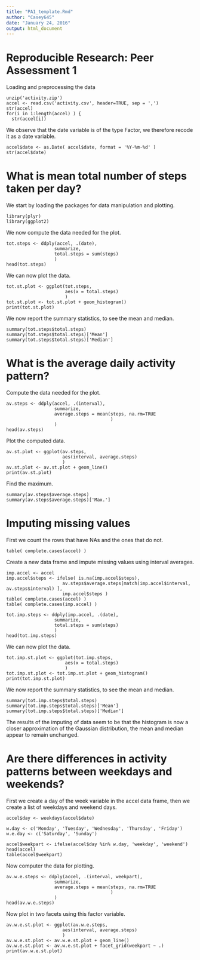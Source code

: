 ```yaml
---
title: "PA1_template.Rmd"
author: "Casey645"
date: "January 24, 2016"
output: html_document
---
```

Reproducible Research: Peer Assessment 1
========================================================
Loading and preprocessing the data

```
unzip('activity.zip')
accel <- read.csv('activity.csv', header=TRUE, sep = ',')
str(accel)
for(i in 1:length(accel) ) {
  str(accel[i])
```
We observe that the date variable is of the type Factor, we therefore recode it as a date variable.

```
accel$date <- as.Date( accel$date, format = '%Y-%m-%d' )
str(accel$date)
```
What is mean total number of steps taken per day?
=========================================================
We start by loading the packages for data manipulation and plotting.

```
library(plyr)
library(ggplot2)
```
We now compute the data needed for the plot.

```
tot.steps <- ddply(accel, .(date),
                  summarize,
                  total.steps = sum(steps)
                  )
head(tot.steps)
```
We can now plot the data.

```
tot.st.plot <- ggplot(tot.steps,
                      aes(x = total.steps)
                      )
tot.st.plot <- tot.st.plot + geom_histogram()
print(tot.st.plot)
```
We now report the summary statistics, to see the mean and median.

```
summary(tot.steps$total.steps)
summary(tot.steps$total.steps)['Mean']
summary(tot.steps$total.steps)['Median']
```
What is the average daily activity pattern?
=======================================================================

Compute the data needed for the plot.

```
av.steps <- ddply(accel, .(interval),
                  summarize,
                  average.steps = mean(steps, na.rm=TRUE
                                       )
                  )
head(av.steps)
```

Plot the computed data.

```
av.st.plot <- ggplot(av.steps,
                     aes(interval, average.steps)
                     )
av.st.plot <- av.st.plot + geom_line()
print(av.st.plot)
```
Find the maximum.

```
summary(av.steps$average.steps)
summary(av.steps$average.steps)['Max.']
```

Imputing missing values
===============================================================================

First we count the rows that have NAs and the ones that do not.

```
table( complete.cases(accel) )
```

Create a new data frame and impute missing values using interval averages.

```
imp.accel <- accel
imp.accel$steps <- ifelse( is.na(imp.accel$steps),
                     av.steps$average.steps[match(imp.accel$interval, av.steps$interval) ],
                     imp.accel$steps )
table( complete.cases(accel) )
table( complete.cases(imp.accel) )
```
```
tot.imp.steps <- ddply(imp.accel, .(date),
                  summarize,
                  total.steps = sum(steps)
                  )
head(tot.imp.steps)
```
We can now plot the data.

```
tot.imp.st.plot <- ggplot(tot.imp.steps,
                      aes(x = total.steps)
                      )
tot.imp.st.plot <- tot.imp.st.plot + geom_histogram()
print(tot.imp.st.plot)
```

We now report the summary statistics, to see the mean and median.

```
summary(tot.imp.steps$total.steps)
summary(tot.imp.steps$total.steps)['Mean']
summary(tot.imp.steps$total.steps)['Median']
```

The results of the imputing of data seem to be that the histogram is now a closer approximation of the Gaussian distribution, the mean and median appear to remain unchanged.

Are there differences in activity patterns between weekdays and weekends?
==================================================================================
First we create a day of the week variable in the accel data frame, then we create a list of weekdays and weekend days.
```
accel$day <- weekdays(accel$date)

w.day <- c('Monday', 'Tuesday', 'Wednesday', 'Thursday', 'Friday')
w.e.day <- c('Saturday', 'Sunday')

accel$weekpart <- ifelse(accel$day %in% w.day, 'weekday', 'weekend')
head(accel)
table(accel$weekpart)
```
Now computer the data for plotting.
```
av.w.e.steps <- ddply(accel, .(interval, weekpart),
                  summarize,
                  average.steps = mean(steps, na.rm=TRUE
                                       )
                  )
head(av.w.e.steps)
```
Now plot in two facets using this factor variable.
```
av.w.e.st.plot <- ggplot(av.w.e.steps,
                     aes(interval, average.steps)
                     )
av.w.e.st.plot <- av.w.e.st.plot + geom_line()
av.w.e.st.plot <- av.w.e.st.plot + facet_grid(weekpart ~ .)
print(av.w.e.st.plot)
```